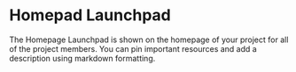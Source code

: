# Homepad Launchpad

The Homepage Launchpad is shown on the homepage of your project for all of the
project members. You can pin important resources and add a description using
markdown formatting.
